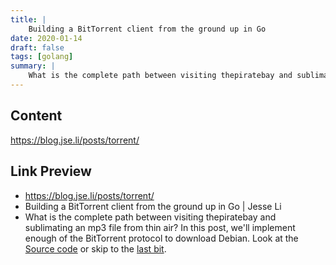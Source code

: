 ```yaml
---
title: |
    Building a BitTorrent client from the ground up in Go
date: 2020-01-14
draft: false
tags: [golang]
summary: |
    What is the complete path between visiting thepiratebay and sublimating an mp3 file from thin air? In this post, we'll implement enough of the BitTorrent protocol to download Debian. Look at the [Source code](https://github.com/veggiedefender/torrent-client/) or skip to the [last bit](/posts/torrent#putting-it-all-together).
---
```


## Content

https://blog.jse.li/posts/torrent/

## Link Preview

- https://blog.jse.li/posts/torrent/
- Building a BitTorrent client from the ground up in Go | Jesse Li
- What is the complete path between visiting thepiratebay and sublimating an mp3 file from thin air? In this post, we'll implement enough of the BitTorrent protocol to download Debian. Look at the [Source code](https://github.com/veggiedefender/torrent-client/) or skip to the [last bit](/posts/torrent#putting-it-all-together).
